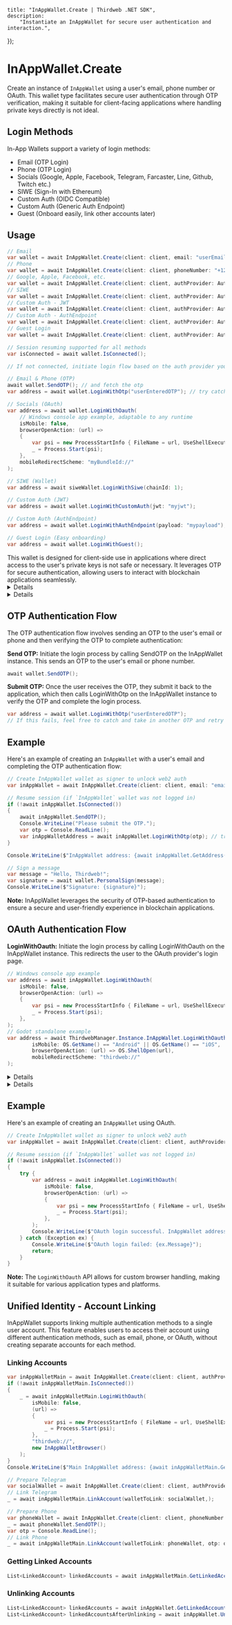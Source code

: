 
	title: "InAppWallet.Create | Thirdweb .NET SDK",
	description:
		"Instantiate an InAppWallet for secure user authentication and interaction.",
});

# InAppWallet.Create

Create an instance of `InAppWallet` using a user's email, phone number or OAuth. This wallet type facilitates secure user authentication through OTP verification, making it suitable for client-facing applications where handling private keys directly is not ideal.

## Login Methods

In-App Wallets support a variety of login methods:
- Email (OTP Login)
- Phone (OTP Login)
- Socials (Google, Apple, Facebook, Telegram, Farcaster, Line, Github, Twitch etc.)
- SIWE (Sign-In with Ethereum)
- Custom Auth (OIDC Compatible)
- Custom Auth (Generic Auth Endpoint)
- Guest (Onboard easily, link other accounts later)

## Usage

```csharp
// Email
var wallet = await InAppWallet.Create(client: client, email: "userEmail");
// Phone
var wallet = await InAppWallet.Create(client: client, phoneNumber: "+1234567890");
// Google, Apple, Facebook, etc.
var wallet = await InAppWallet.Create(client: client, authProvider: AuthProvider.Google);
// SIWE
var wallet = await InAppWallet.Create(client: client, authProvider: AuthProvider.Siwe, siweSigner: anyExternalWallet);
// Custom Auth - JWT
var wallet = await InAppWallet.Create(client: client, authProvider: AuthProvider.JWT);
// Custom Auth - AuthEndpoint
var wallet = await InAppWallet.Create(client: client, authProvider: AuthProvider.AuthEndpoint);
// Guest Login
var wallet = await InAppWallet.Create(client: client, authProvider: AuthProvider.Guest);

// Session resuming supported for all methods
var isConnected = await wallet.IsConnected();

// If not connected, initiate login flow based on the auth provider you are using

// Email & Phone (OTP)
await wallet.SendOTP(); // and fetch the otp
var address = await wallet.LoginWithOtp("userEnteredOTP"); // try catch and retry if needed

// Socials (OAuth)
var address = await wallet.LoginWithOauth(
    // Windows console app example, adaptable to any runtime
    isMobile: false,
    browserOpenAction: (url) =>
    {
        var psi = new ProcessStartInfo { FileName = url, UseShellExecute = true };
        _ = Process.Start(psi);
    },
    mobileRedirectScheme: "myBundleId://"
);

// SIWE (Wallet)
var address = await siweWallet.LoginWithSiwe(chainId: 1);

// Custom Auth (JWT)
var address = await wallet.LoginWithCustomAuth(jwt: "myjwt");

// Custom Auth (AuthEndpoint)
var address = await wallet.LoginWithAuthEndpoint(payload: "mypayload");

// Guest Login (Easy onboarding)
var address = await wallet.LoginWithGuest();
```

<Callout variant="info" title="Client-Side Use">
	This wallet is designed for client-side use in applications where direct access to the user's private keys is not safe or necessary. It leverages OTP for secure authentication, allowing users to interact with blockchain applications seamlessly.
</Callout>
<Details summary="Parameters">

### client (required)

An instance of `ThirdwebClient`.

### email (optional)

The user's email address. Required if `phoneNumber` is not provided.

### phoneNumber (optional)

The user's phone number. Required if `email` is not provided.

### authProvider (optional)

The OAuth provider to use for authentication. Supported values are `AuthProvider.Google`, `AuthProvider.Apple`, `AuthProvider.Facebook`.

### storageDirectoryPath (optional)

The path to the directory where the wallet data is stored. Defaults to the application's data directory.

</Details>

<Details summary="Return Value">

### InAppWallet

Returns an instance of InAppWallet, initialized for the user based on the provided email or phone number. This wallet is ready for OTP authentication and further blockchain interactions.

</Details>

## OTP Authentication Flow

The OTP authentication flow involves sending an OTP to the user's email or phone and then verifying the OTP to complete authentication:

**Send OTP:** Initiate the login process by calling SendOTP on the InAppWallet instance. This sends an OTP to the user's email or phone number.

```csharp
await wallet.SendOTP();
```

**Submit OTP:** Once the user receives the OTP, they submit it back to the application, which then calls LoginWithOtp on the InAppWallet instance to verify the OTP and complete the login process.

```csharp
var address = await wallet.LoginWithOtp("userEnteredOTP");
// If this fails, feel free to catch and take in another OTP and retry the login process
```

## Example

Here's an example of creating an `InAppWallet` with a user's email and completing the OTP authentication flow:

```csharp
// Create InAppWallet wallet as signer to unlock web2 auth
var inAppWallet = await InAppWallet.Create(client: client, email: "email@email.com"); // or email: null, phoneNumber: "+1234567890"

// Resume session (if `InAppWallet` wallet was not logged in)
if (!await inAppWallet.IsConnected())
{
    await inAppWallet.SendOTP();
    Console.WriteLine("Please submit the OTP.");
    var otp = Console.ReadLine();
    var inAppWalletAddress = await inAppWallet.LoginWithOtp(otp); // try catch and retry if needed
}

Console.WriteLine($"InAppWallet address: {await inAppWallet.GetAddress()}");

// Sign a message
var message = "Hello, Thirdweb!";
var signature = await wallet.PersonalSign(message);
Console.WriteLine($"Signature: {signature}");
```

**Note:** InAppWallet leverages the security of OTP-based authentication to ensure a secure and user-friendly experience in blockchain applications.

## OAuth Authentication Flow

**LoginWithOauth:** Initiate the login process by calling LoginWithOauth on the InAppWallet instance. This redirects the user to the OAuth provider's login page.

```csharp
// Windows console app example
var address = await inAppWallet.LoginWithOauth(
    isMobile: false,
    browserOpenAction: (url) =>
    {
        var psi = new ProcessStartInfo { FileName = url, UseShellExecute = true };
        _ = Process.Start(psi);
    },
);
// Godot standalone example
var address = await ThirdwebManager.Instance.InAppWallet.LoginWithOauth(
        isMobile: OS.GetName() == "Android" || OS.GetName() == "iOS",
        browserOpenAction: (url) => OS.ShellOpen(url),
        mobileRedirectScheme: "thirdweb://"
);
```

<Details summary="Parameters">

### isMobile

A `bool` indicating whether the application is running on a mobile platform.

### browserOpenAction

An `Action<string>` that opens the OAuth provider's login page in a browser.

### mobileRedirectScheme

The redirect scheme to use for mobile platforms. Defaults to `"thirdweb://"`.

### browser

An instance of `IThirdwebBrowser` to use for the OAuth login process. Defaults to `null`.

### cancellationToken

A `CancellationToken` to cancel the operation. Defaults to `default`.

</Details>

<Details summary="Return Value">

### string

The InAppWallet address as a hexadecimal `string`.

</Details>

## Example

Here's an example of creating an `InAppWallet` using OAuth.

```csharp
// Create InAppWallet wallet as signer to unlock web2 auth
var inAppWallet = await InAppWallet.Create(client: client, authProvider: AuthProvider.Google);

// Resume session (if `InAppWallet` wallet was not logged in)
if (!await inAppWallet.IsConnected())
{
    try {
        var address = await inAppWallet.LoginWithOauth(
            isMobile: false,
            browserOpenAction: (url) =>
            {
                var psi = new ProcessStartInfo { FileName = url, UseShellExecute = true };
                _ = Process.Start(psi);
            },
        );
        Console.WriteLine($"OAuth login successful. InAppWallet address: {address}");
    } catch (Exception ex) {
        Console.WriteLine($"OAuth login failed: {ex.Message}");
        return;
    }
}
```

**Note:** The `LoginWithOauth` API allows for custom browser handling, making it suitable for various application types and platforms.

## Unified Identity - Account Linking

InAppWallet supports linking multiple authentication methods to a single user account. This feature enables users to access their account using different authentication methods, such as email, phone, or OAuth, without creating separate accounts for each method.

### Linking Accounts

```csharp
var inAppWalletMain = await InAppWallet.Create(client: client, authProvider: AuthProvider.Google);
if (!await inAppWalletMain.IsConnected())
{
    _ = await inAppWalletMain.LoginWithOauth(
        isMobile: false,
        (url) =>
        {
            var psi = new ProcessStartInfo { FileName = url, UseShellExecute = true };
            _ = Process.Start(psi);
        },
        "thirdweb://",
        new InAppWalletBrowser()
    );
}
Console.WriteLine($"Main InAppWallet address: {await inAppWalletMain.GetAddress()}");

// Prepare Telegram
var socialWallet = await InAppWallet.Create(client: client, authProvider: AuthProvider.Telegram);
// Link Telegram
_ = await inAppWalletMain.LinkAccount(walletToLink: socialWallet,);

// Prepare Phone
var phoneWallet = await InAppWallet.Create(client: client, phoneNumber: "+1234567890");
_ = await phoneWallet.SendOTP();
var otp = Console.ReadLine();
// Link Phone
_ = await inAppWalletMain.LinkAccount(walletToLink: phoneWallet, otp: otp);
```

### Getting Linked Accounts

```csharp
List<LinkedAccount> linkedAccounts = await inAppWalletMain.GetLinkedAccounts();
```

### Unlinking Accounts

```csharp
List<LinkedAccount> linkedAccounts = await inAppWallet.GetLinkedAccounts();
List<LinkedAccount> linkedAccountsAfterUnlinking = await inAppWallet.UnlinkAccount(linkedAccounts[0]);
```